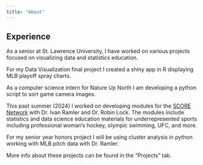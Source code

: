 ```yaml
---
title: "About"
---
```


## Experience

As a senior at St. Lawrence University, I have worked on various projects focused on visualizing data and statistics education.

For my Data Visualization final project I created a shiny app in R displaying MLB playoff spray charts.

As a computer science intern for Nature Up North I am developing a python script to sort game camera images.

This past summer (2024) I worked on developing modules for the [SCORE Network](https://data.scorenetwork.org/){target="_blank"} with Dr. Ivan Ramler and Dr. Robin Lock. The modules include statistics and data science education materials for underrepresented sports including professional woman's hockey, olympic swimming, UFC, and more.

For my senior year honors project I will be using cluster analysis in python working with MLB pitch data with Dr. Ramler.

More info about these projects can be found in the "Projects" tab.
